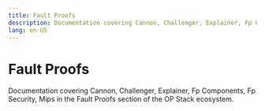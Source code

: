 ```yaml
---
title: Fault Proofs
description: Documentation covering Cannon, Challenger, Explainer, Fp Components, Fp Security, Mips in the Fault Proofs section of the OP Stack ecosystem.
lang: en-US
---
```



# Fault Proofs

Documentation covering Cannon, Challenger, Explainer, Fp Components, Fp Security, Mips in the Fault Proofs section of the OP Stack ecosystem.

<Cards>
  <Card title="Fault proof VM - Cannon" href="/stack/fault-proofs/cannon" />
  <Card title="OP-Challenger explainer" href="/stack/fault-proofs/challenger" />
  <Card title="Fault proofs explainer" href="/stack/fault-proofs/explainer" />
  <Card title="FP System components" href="/stack/fault-proofs/fp-components" />
  <Card title="Fault proofs Mainnet security" href="/stack/fault-proofs/fp-security" />
  <Card title="Fault proof VM - MIPS.sol" href="/stack/fault-proofs/mips" />
</Cards>